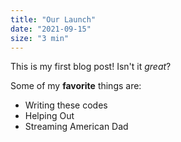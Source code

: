 ```yaml
---
title: "Our Launch"
date: "2021-09-15"
size: "3 min"
---
```


This is my first blog post! Isn't it _great_?

Some of my **favorite** things are:

- Writing these codes
- Helping Out
- Streaming American Dad
